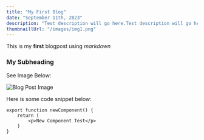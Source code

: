 ```yaml
---
title: "My First Blog"
date: "September 11th, 2023"
description: "Test description will go here.Test description will go here.Test description will go here.Test description will go here.Test description will go here.Test description will go here."
thumbnaillUrl: "/images/img1.png"
---
```


This is my **first** blogpost using _markdown_

### My Subheading

See Image Below:

![Blog Post Image](/images/blog1.png)

Here is some code snippet below:

```
export function newComponent() {
    return (
        <p>New Component Test</p>
    )
}

```

